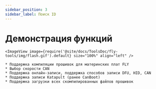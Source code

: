 ```yaml
---
sidebar_position: 3
sidebar_label: Поиск ID
---
```


# Демонстрация функций

    <ImageView image={require('@site/docs/ToolsDoc/fly-tools/img/flash.gif').default} size="100%" align="left" />

    * Поддержка компиляции прошивок для материнских плат FLY
    * Выбор скорости CAN
    * Поддержка онлайн-записи, поддержка способов записи DFU, HID, CAN
    * Поддержка записи Katapult (ранее CanBoot)
    * Поддержка загрузки всех скомпилированных файлов прошивок
